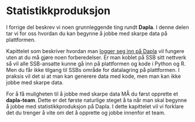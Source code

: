 # Statistikkproduksjon {#sec-project-dice}

I forrige del beskrev vi noen grunnleggende ting rundt **Dapla**. I denne delen tar vi for oss hvordan du kan begynne å jobbe med skarpe data på plattformen. 

Kapittelet som beskriver hvordan man [logger seg inn på Dapla](./innlogging.html) vil fungere uten at du må gjøre noen forberedelser. Er man koblet på SSB sitt nettverk så vil alle SSB-ansatte kunne gå inn på plattformen og kode i Python og R. Men du får ikke tilgang til SSBs område for datalagring på plattformen. I praksis vil det si at man kan generere data med kode, men man kan ikke jobbe med skarpe data. 

For å få muligheten til å jobbe med skarpe data MÅ du først opprette et **dapla-team**. Dette er det første naturlige steget å ta når man skal begynne å jobbe med statistikkproduksjon på Dapla. I dette kapittelet vil vi forklare det du trenger å vite om det å opprette og jobbe innenfor et team. 
